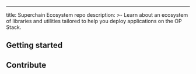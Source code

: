 ---
title: Superchain Ecosystem repo
description: >-
  Learn about an ecosystem of libraries and utilities tailored to help you
  deploy applications on the OP Stack.

## Getting started



<CardGroup cols={2}>
  <Card title="Superchain Interop " href="https://github.com/ethereum-optimism/ecosystem/tree/a309bfd496f5072a64ce154204e5f72f56fe8163/packages/viem/src/actions/interop" icon="cube" />
  <Card title="viem-optimism" href="https://github.com/ethereum-optimism/ecosystem/tree/a309bfd496f5072a64ce154204e5f72f56fe8163/packages/viem/src/actions" icon="cube" />
</CardGroup>

## Contribute


